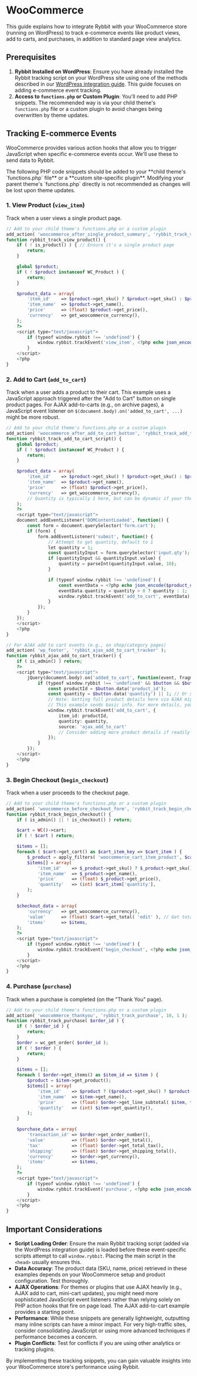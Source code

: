 
# WooCommerce

This guide explains how to integrate Rybbit with your WooCommerce store (running on WordPress) to track e-commerce events like product views, add to carts, and purchases, in addition to standard page view analytics.

## Prerequisites

1.  **Rybbit Installed on WordPress**: Ensure you have already installed the Rybbit tracking script on your WordPress site using one of the methods described in our [WordPress integration guide](./wordpress). This guide focuses on adding e-commerce event tracking.
2.  **Access to `functions.php` or Custom Plugin**: You'll need to add PHP snippets. The recommended way is via your child theme's `functions.php` file or a custom plugin to avoid changes being overwritten by theme updates.

## Tracking E-commerce Events

WooCommerce provides various action hooks that allow you to trigger JavaScript when specific e-commerce events occur. We'll use these to send data to Rybbit.

<Callout type="warning">
  The following PHP code snippets should be added to your **child theme's `functions.php` file** or a **custom site-specific plugin**. Modifying your parent theme's `functions.php` directly is not recommended as changes will be lost upon theme updates.
</Callout>

### 1. View Product (`view_item`)

Track when a user views a single product page.

```php
// Add to your child theme's functions.php or a custom plugin
add_action( 'woocommerce_after_single_product_summary', 'rybbit_track_view_product', 10 );
function rybbit_track_view_product() {
    if ( ! is_product() ) { // Ensure it's a single product page
        return;
    }

    global $product;
    if ( ! $product instanceof WC_Product ) {
        return;
    }

    $product_data = array(
        'item_id'    => $product->get_sku() ? $product->get_sku() : $product->get_id(),
        'item_name'  => $product->get_name(),
        'price'      => (float) $product->get_price(),
        'currency'   => get_woocommerce_currency(),
    );
    ?>
    <script type="text/javascript">
        if (typeof window.rybbit !== 'undefined') {
            window.rybbit.trackEvent('view_item', <?php echo json_encode($product_data); ?>);
        }
    </script>
    <?php
}
```

### 2. Add to Cart (`add_to_cart`)

Track when a user adds a product to their cart. This example uses a JavaScript approach triggered after the "Add to Cart" button on single product pages. For AJAX add-to-carts (e.g., on archive pages), a JavaScript event listener on `$(document.body).on('added_to_cart', ...)` might be more robust.

```php
// Add to your child theme's functions.php or a custom plugin
add_action( 'woocommerce_after_add_to_cart_button', 'rybbit_track_add_to_cart_script' );
function rybbit_track_add_to_cart_script() {
    global $product;
    if ( ! $product instanceof WC_Product ) {
        return;
    }

    $product_data = array(
        'item_id'    => $product->get_sku() ? $product->get_sku() : $product->get_id(),
        'item_name'  => $product->get_name(),
        'price'      => (float) $product->get_price(),
        'currency'   => get_woocommerce_currency(),
        // Quantity is typically 1 here, but can be dynamic if your theme supports it before this hook
    );
    ?>
    <script type="text/javascript">
    document.addEventListener('DOMContentLoaded', function() {
        const form = document.querySelector('form.cart');
        if (form) {
            form.addEventListener('submit', function() {
                // Attempt to get quantity, default to 1
                let quantity = 1;
                const quantityInput = form.querySelector('input.qty');
                if (quantityInput && quantityInput.value) {
                    quantity = parseInt(quantityInput.value, 10);
                }

                if (typeof window.rybbit !== 'undefined') {
                    const eventData = <?php echo json_encode($product_data); ?>;
                    eventData.quantity = quantity > 0 ? quantity : 1;
                    window.rybbit.trackEvent('add_to_cart', eventData);
                }
            });
        }
    });
    </script>
    <?php
}

// For AJAX add to cart events (e.g., on shop/category pages)
add_action( 'wp_footer', 'rybbit_ajax_add_to_cart_tracker' );
function rybbit_ajax_add_to_cart_tracker() {
    if ( is_admin() ) return;
    ?>
    <script type="text/javascript">
        jQuery(document.body).on('added_to_cart', function(event, fragments, cart_hash, $button) {
            if (typeof window.rybbit !== 'undefined' && $button && $button.length) {
                const productId = $button.data('product_id');
                const quantity = $button.data('quantity') || 1; // Or $button.closest('.product').find('input.qty').val()
                // Note: Getting full product details here via AJAX might be needed for price, name, SKU
                // This example sends basic info. For more details, you might need another AJAX call or pass data via $button.data attributes
                window.rybbit.trackEvent('add_to_cart', {
                    item_id: productId,
                    quantity: quantity,
                    source: 'ajax_add_to_cart'
                    // Consider adding more product details if readily available or via a separate AJAX call
                });
            }
        });
    </script>
    <?php
}
```

### 3. Begin Checkout (`begin_checkout`)

Track when a user proceeds to the checkout page.

```php
// Add to your child theme's functions.php or a custom plugin
add_action( 'woocommerce_before_checkout_form', 'rybbit_track_begin_checkout', 5 );
function rybbit_track_begin_checkout() {
    if ( is_admin() || ! is_checkout() ) return;

    $cart = WC()->cart;
    if ( ! $cart ) return;

    $items = [];
    foreach ( $cart->get_cart() as $cart_item_key => $cart_item ) {
        $_product = apply_filters( 'woocommerce_cart_item_product', $cart_item['data'], $cart_item, $cart_item_key );
        $items[] = array(
            'item_id'    => $_product->get_sku() ? $_product->get_sku() : $_product->get_id(),
            'item_name'  => $_product->get_name(),
            'price'      => (float) $_product->get_price(),
            'quantity'   => (int) $cart_item['quantity'],
        );
    }

    $checkout_data = array(
        'currency'   => get_woocommerce_currency(),
        'value'      => (float) $cart->get_total( 'edit' ), // Get total without formatting
        'items'      => $items,
    );
    ?>
    <script type="text/javascript">
        if (typeof window.rybbit !== 'undefined') {
            window.rybbit.trackEvent('begin_checkout', <?php echo json_encode($checkout_data); ?>);
        }
    </script>
    <?php
}
```

### 4. Purchase (`purchase`)

Track when a purchase is completed (on the "Thank You" page).

```php
// Add to your child theme's functions.php or a custom plugin
add_action( 'woocommerce_thankyou', 'rybbit_track_purchase', 10, 1 );
function rybbit_track_purchase( $order_id ) {
    if ( ! $order_id ) {
        return;
    }
    $order = wc_get_order( $order_id );
    if ( ! $order ) {
        return;
    }

    $items = [];
    foreach ( $order->get_items() as $item_id => $item ) {
        $product = $item->get_product();
        $items[] = array(
            'item_id'    => $product ? ($product->get_sku() ? $product->get_sku() : $product->get_id()) : $item->get_product_id(),
            'item_name'  => $item->get_name(),
            'price'      => (float) $order->get_line_subtotal( $item, false, false ), // Price for the line item
            'quantity'   => (int) $item->get_quantity(),
        );
    }

    $purchase_data = array(
        'transaction_id' => $order->get_order_number(),
        'value'          => (float) $order->get_total(),
        'tax'            => (float) $order->get_total_tax(),
        'shipping'       => (float) $order->get_shipping_total(),
        'currency'       => $order->get_currency(),
        'items'          => $items,
    );
    ?>
    <script type="text/javascript">
        if (typeof window.rybbit !== 'undefined') {
            window.rybbit.trackEvent('purchase', <?php echo json_encode($purchase_data); ?>);
        }
    </script>
    <?php
}
```

## Important Considerations

*   **Script Loading Order**: Ensure the main Rybbit tracking script (added via the WordPress integration guide) is loaded before these event-specific scripts attempt to call `window.rybbit`. Placing the main script in the `<head>` usually ensures this.
*   **Data Accuracy**: The product data (SKU, name, price) retrieved in these examples depends on your WooCommerce setup and product configuration. Test thoroughly.
*   **AJAX Operations**: For themes or plugins that use AJAX heavily (e.g., AJAX add to cart, mini-cart updates), you might need more sophisticated JavaScript event listeners rather than relying solely on PHP action hooks that fire on page load. The AJAX add-to-cart example provides a starting point.
*   **Performance**: While these snippets are generally lightweight, outputting many inline scripts can have a minor impact. For very high-traffic sites, consider consolidating JavaScript or using more advanced techniques if performance becomes a concern.
*   **Plugin Conflicts**: Test for conflicts if you are using other analytics or tracking plugins.

By implementing these tracking snippets, you can gain valuable insights into your WooCommerce store's performance using Rybbit.